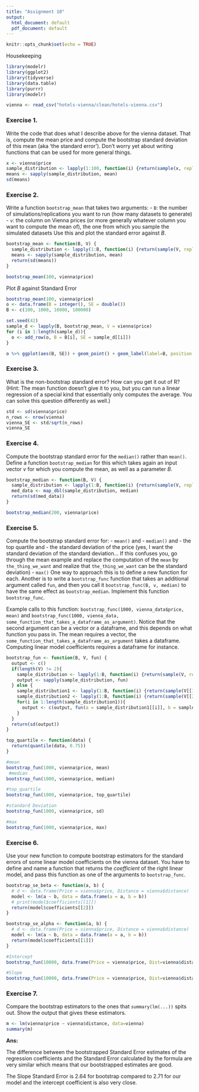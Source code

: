 ---
title: "Assignment 10"
output:
  html_document: default
  pdf_document: default
---

```{r setup, include=FALSE}
knitr::opts_chunk$set(echo = TRUE)
```


Housekeeping
```{r}
library(modelr)
library(ggplot2)
library(tidyverse)
library(data.table)
library(purrr)
library(modelr)
```

```{r}
vienna <- read_csv("hotels-vienna/clean/hotels-vienna.csv")
```
### Exercise 1. 
Write the code that does what I describe above for the vienna dataset. That is, compute the mean price and compute the bootstrap standard deviation of this mean (aka 'the standard error'). Don't worry yet about writing functions that can be used for more general things.

```{r}
x <- vienna$price
sample_distribution <- lapply(1:100, function(i) {return(sample(x, replace= TRUE))})
means <- sapply(sample_distribution, mean)
sd(means)
```

### Exercise 2. 
Write a function `bootstrap_mean` that takes two arguments:
- `B`: the number of simulations/replications you want to run (how many datasets to generate)
- `v`: the column on Vienna prices (or more generally whatever column you want to compute the mean of), the one from which you sample the simulated datasets
Use this and plot the standard error against $B$.
```{r}
bootstrap_mean <- function(B, V) {
  sample_distribution <- lapply(1:B, function(i) {return(sample(V, replace= TRUE))})
  means <- sapply(sample_distribution, mean)
  return(sd(means))
}

bootstrap_mean(100, vienna$price)
```

Plot $B$ against Standard Error
```{r}

bootstrap_mean(100, vienna$price)
o <- data.frame(B = integer(), SE = double())
B <- c(100, 1000, 10000, 100000)

set.seed(42)
sample_d <- lapply(B, bootstrap_mean, V = vienna$price)
for (i in 1:length(sample_d)){
  o <- add_row(o, B = B[i], SE = sample_d[[i]])
}

o %>% ggplot(aes(B, SE)) + geom_point() + geom_label(label=B, position = position_nudge(x = 0.6, y = 0.02))
```

### Exercise 3. 
What is the non-bootstrap standard error? How can you get it out of R? (Hint: The mean function doesn't give it to you, but you can run a linear regression of a special kind that essentially only computes the average. You can solve this question differently as well.)

```{r}
std <- sd(vienna$price)
n_rows <- nrow(vienna)
vienna_SE <- std/sqrt(n_rows)
vienna_SE
```
### Exercise 4. 
Compute the bootstrap standard error for the `median()` rather than `mean()`. Define a function `bootstrap_median` for this which takes again an input vector $v$ for which you compute the mean, as well as a parameter $B$.

```{r}
bootstrap_median <- function(B, V) {
  sample_distribution <- lapply(1:B, function(i) {return(sample(V, replace= TRUE))})
  med_data <- map_dbl(sample_distribution, median)
  return(sd(med_data))
}

bootstrap_median(200, vienna$price)
```
### Exercise 5.
Compute the bootstrap standard error for:
  - `mean()` and
  - `median()` and
  - the top quartile and
  - the standard deviation of the price (yes, I want the standard deviation of the standard deviation... If this confuses you, go through the mean example and replace the computation of the `mean` by `the_thing_we_want` and realize that `the_thing_we_want` can be the standard deviation)
  - `max()`
One way to approach this is to define a new function for each. Another is to write a `bootstrap_func` function that takes an additional argument called `fun`, and then you call it `bootstrap_func(B, v, median)` to have the same effect as `bootstrap_median`. Implement this function `bootstrap_func`.

Example calls to this function: `bootstrap_func(1000, vienna_data$price, mean)` and `bootstrap_func(1000, vienna_data, some_function_that_takes_a_dataframe_as_argument)`. Notice that the second argument can be a vector or a dataframe, and this depends on what function you pass in. The mean requires a vector, the `some_function_that_takes_a_dataframe_as_argument` takes a dataframe. Computing linear model coefficients requires a dataframe for instance.

```{r}

bootstrap_fun <- function(B, V, fun) {
  output <- c()
  if(length(V) != 2){
    sample_distribution <- lapply(1:B, function(i) {return(sample(V, replace= TRUE))})
    output <- sapply(sample_distribution, fun)
  } else {
    sample_distribution1 <- lapply(1:B, function(i) {return(sample(V[[1]], replace= TRUE))})
    sample_distribution2 <- lapply(1:B, function(i) {return(sample(V[[2]], replace= TRUE))})
    for(i in 1:length(sample_distribution1)){
      output <- c(output, fun(a = sample_distribution1[[i]], b = sample_distribution2[[i]]))
    }
  }
  return(sd(output))
}

top_quartile <- function(data) {
  return(quantile(data, 0.75))
}

#mean
bootstrap_fun(1000, vienna$price, mean)
 #median
bootstrap_fun(1000, vienna$price, median)

#top_quartile
bootstrap_fun(1000, vienna$price, top_quartile)

#standard Deviation
bootstrap_fun(1000, vienna$price, sd)

#max
bootstrap_fun(1000, vienna$price, max)
```
### Exercise 6.
Use your new function to compute bootstrap estimators for the standard errors of some linear model coefficients on the vienna dataset. You have to define and name a function that returns the *coefficient* of the right linear model, and pass this function as one of the arguments to `bootstrap_func`.

```{r}
bootstrap_se_beta <- function(a, b) {
  # d <- data.frame(Price = vienna$price, Distance = vienna$distance)
  model <- lm(a ~ b, data = data.frame(a = a, b = b))
  # print(model$coefficients[[1]])
  return(model$coefficients[[2]])
}

bootstrap_se_alpha <- function(a, b) {
  # d <- data.frame(Price = vienna$price, Distance = vienna$distance)
  model <- lm(a ~ b, data = data.frame(a = a, b = b))
  return(model$coefficients[[1]])
}

#Intercept
bootstrap_fun(10000, data.frame(Price = vienna$price, Dist=vienna$distance), bootstrap_se_alpha)

#Slope
bootstrap_fun(10000, data.frame(Price = vienna$price, Dist=vienna$distance), bootstrap_se_beta)

```

### Exercise 7. 
Compare the bootstrap estimators to the ones that `summary(lm(...))` spits out. Show the output that gives these estimators.
```{r}
m <- lm(vienna$price ~ vienna$distance, data=vienna)
summary(m)
```

**Ans:**

The difference between the bootstrapped Standard Error estimates of the regression coefficients and the Standard Error calculated by the formula are very similar which means that our bootstrapped estimates are good. 

The Slope Standard Error is 2.64 for bootstrap compared to 2.71 for our model and the intercept coefficient is also very close. 